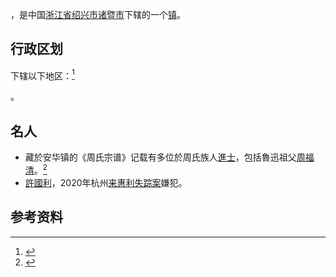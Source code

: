 {{中国乡级行政区
|景观照片文件名 = 
|景观照片描述 = 
|汉语拼音 = 
|其他语言 = 
|其他语言名称 = 
|旧称 = 
|地名出处 = 
|位置图文件名 = 
|位置图描述 = 
|自定义图片= 
|建置时间 = 
|政府驻地 = 
|毗邻 = 
|总面积 = 
|总人口 = 
|总人口年份 = 
|户籍人口 = 
|户籍人口年份 = 
|常住人口 = 
|常住人口年份 = 
|人口密度 = 
|GDP = 
|GDP年份 = 
|邮政编码 = 
|电话区号 = 575
|官方网站 = 
|网站名称 = 
|33/06/81/117/000}}

'''{{PAGENAMEBASE}}'''，是中国[[浙江省|浙江省]][[绍兴市|绍兴市]][[诸暨市|诸暨市]]下辖的一个[[镇|镇]]。

== 行政区划 ==
下辖以下地区：<ref>{{PRC admin/ref sgc|33/06/81/117/000}}</ref>

{{PRC admin/children|33/06/81/117/000}}。

==名人==
*藏於安华镇的《周氏宗谱》记载有多位於周氏族人[[進士|進士]]，包括魯迅祖父[[周福清|周福清]]。<ref>{{cite journal|title=周恩来与鲁迅同宗同族|journal=《炎黄世界》 2011年9期|author=李海文|url=http://m.fx361.com/news/2011/1208/3808810.html|access-date=2020-07-26|archive-date=2020-07-26|archive-url=https://web.archive.org/web/20200726142902/http://m.fx361.com/news/2011/1208/3808810.html|dead-url=no}}</ref>
*[[許國利|許國利]]，2020年杭州[[来惠利失踪案|来惠利失踪案]]嫌犯。

== 参考资料 ==
{{reflist}}

{{PRC admin/navcat|33/06/81/117/000}}